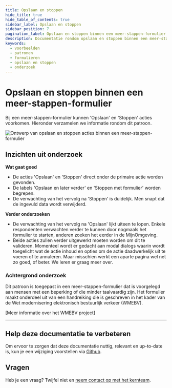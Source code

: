 ```yaml
---
title: Opslaan en stoppen
hide_title: true
hide_table_of_contents: true
sidebar_label: Opslaan en stoppen
sidebar_position: 7
pagination_label: Opslaan en stoppen binnen een meer-stappen-formulier
description: Documentatie rondom opslaan en stoppen binnen een meer-stappen-formulier
keywords:
  - voorbeelden
  - patronen
  - formulieren
  - opslaan en stoppen
  - onderzoek
---
```



# Opslaan en stoppen binnen een meer-stappen-formulier

Bij een meer-stappen-formulier kunnen 'Opslaan' en 'Stoppen' acties voorkomen. Hieronder verzamelen we informatie rondom dit patroon.

![Ontwerp van opslaan en stoppen acties binnen een meer-stappen-formulier](https://raw.githubusercontent.com/nl-design-system/documentatie/assets/voorbeeld_formulier_opslaan-stoppen.png)

## Inzichten uit onderzoek

**Wat gaat goed**
* De acties 'Opslaan' en 'Stoppen' direct onder de primaire actie worden gevonden.
* De labels 'Opslaan en later verder' en 'Stoppen met formulier' worden begrepen. 
* De verwachting van het vervolg na 'Stoppen' is duidelijk. Men snapt dat de ingevuld data wordt verwijderd. 

**Verder onderzoeken**
* De verwachting van het vervolg na 'Opslaan' lijkt uiteen te lopen. Enkele respondenten verwachten verder te kunnen door nogmaals het formulier te starten, anderen zoeken het eerder in de MijnOmgeving.
* Beide acties zullen verder uitgewerkt moeten worden om dit te valideren. Momenteel wordt er gedacht aan modal dialogs waarin wordt toegelicht wat de actie inhoud en opties om de actie daadwerkelijk uit te voeren of te annuleren. Maar misschien werkt een aparte pagina wel net zo goed, of beter. We leren er graag meer over.

<VideoPlayer videoId="EVTUxDfr9Mg" />

### Achtergrond onderzoek
Dit patroon is toegepast in een meer-stappen-formulier dat is voorgelegd aan mensen met een beperking of die minder taalvaardig zijn. Het formulier maakt onderdeel uit van een handreiking die is geschreven in het kader van de Wet modernisering elektronisch bestuurlijk verkeer (WMEBV). 

[Meer informatie over het WMEBV project]

---

## Help deze documentatie te verbeteren

Om ervoor te zorgen dat deze documentatie nuttig, relevant en up-to-date is, kun je een wijziging voorstellen via [Github](https://github.com/nl-design-system/documentatie).

## Vragen

Heb je een vraag? Twijfel niet en [neem contact op met het kernteam](../../project/kernteam.mdx).
